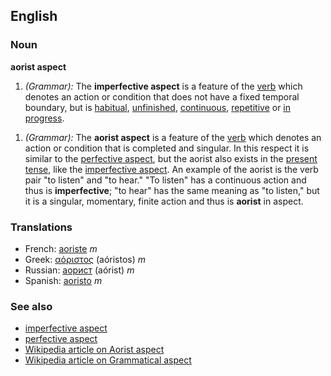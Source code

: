 ==English==
===Noun===
'''aorist aspect'''

#''(Grammar):'' The '''imperfective aspect''' is a feature of the [[verb]] which denotes an action or condition that does not have a fixed temporal boundary, but is [[habitual]], [[unfinished]], [[continuous]], [[repetitive]] or [[in progress]].

#''(Grammar):'' The '''aorist aspect''' is a feature of the [[verb]] which denotes an action or condition that is completed and singular. In this respect it is similar to the [[perfective aspect]], but the aorist also exists in the [[present tense]], like the [[imperfective aspect]]. An example of the aorist is the verb pair "to listen" and "to hear." "To listen" has a continuous action and thus is '''imperfective'''; "to hear" has the same meaning as "to listen," but it is a singular, momentary, finite action and thus is '''aorist''' in aspect.

===Translations===
*French: [[aoriste]] ''m''
*Greek: [[αόριστος]] (aóristos) ''m''
*Russian: [[аорист]] (aórist) ''m''
*Spanish: [[aoristo]] ''m''

===See also===
*[[imperfective aspect]]
*[[perfective aspect]]
*[[w:Aorist aspect|Wikipedia article on Aorist aspect]]
*[[w:Grammatical aspect|Wikipedia article on Grammatical aspect]]